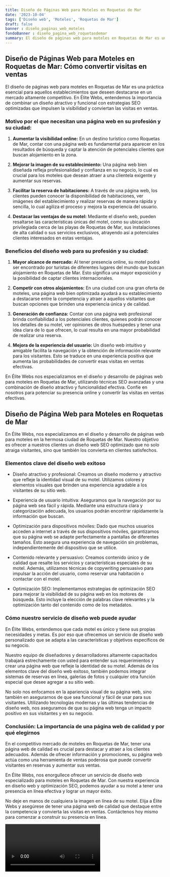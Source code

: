 ```yaml
---
title: Diseño de Páginas Web para Moteles en Roquetas de Mar
date: '2023-10-04'
tags: ['Diseño web', 'Moteles', 'Roquetas de Mar']
draft: false
banner : diseño_paginas_web_moteles
fondoBanner : diseño_pagina_web_roquetasdemar
summary: El diseño de páginas web para moteles en Roquetas de Mar es una práctica esencial para aquellos establecimientos que deseen destacarse en un mercado altamente competitivo. En Élite Webs, entendemos la importancia de combinar un diseño atractivo y funcional con estrategias SEO optimizadas que impulsen la visibilidad y conviertan las visitas en ventas.
---
```


## Diseño de Páginas Web para Moteles en Roquetas de Mar: Cómo convertir visitas en ventas

El diseño de páginas web para moteles en Roquetas de Mar es una práctica esencial para aquellos establecimientos que deseen destacarse en un mercado altamente competitivo. En Élite Webs, entendemos la importancia de combinar un diseño atractivo y funcional con estrategias SEO optimizadas que impulsen la visibilidad y conviertan las visitas en ventas.

### Motivo por el que necesitan una página web en su profesión y su ciudad:

1. **Aumentar la visibilidad online:** En un destino turístico como Roquetas de Mar, contar con una página web es fundamental para aparecer en los resultados de búsqueda y captar la atención de potenciales clientes que buscan alojamiento en la zona.

2. **Mejorar la imagen de su establecimiento:** Una página web bien diseñada refleja profesionalidad y confianza en su negocio, lo cual es crucial para los moteles que desean atraer a una clientela exigente y aumentar sus reservas.

3. **Facilitar la reserva de habitaciones:** A través de una página web, los clientes pueden conocer la disponibilidad de habitaciones, ver imágenes del establecimiento y realizar reservas de manera rápida y sencilla, lo cual agiliza el proceso y mejora la experiencia del usuario.

4. **Destacar las ventajas de su motel:** Mediante el diseño web, pueden resaltarse las características únicas del motel, como su ubicación privilegiada cerca de las playas de Roquetas de Mar, sus instalaciones de alta calidad o sus servicios exclusivos, atrayendo así a potenciales clientes interesados en estas ventajas.

### Beneficios del diseño web para su profesión y su ciudad:

1. **Mayor alcance de mercado:** Al tener presencia online, su motel podrá ser encontrado por turistas de diferentes lugares del mundo que buscan alojamiento en Roquetas de Mar. Esto significa una mayor exposición y la posibilidad de captar clientes internacionales.

2. **Competir con otros alojamientos:** En una ciudad con una gran oferta de moteles, una página web bien optimizada ayudará a su establecimiento a destacarse entre la competencia y atraer a aquellos visitantes que buscan opciones que brinden una experiencia única y de calidad.

3. **Generación de confianza:** Contar con una página web profesional brinda confiabilidad a los potenciales clientes, quienes podrán conocer los detalles de su motel, ver opiniones de otros huéspedes y tener una idea clara de lo que ofrecen, lo cual resulta en una mayor probabilidad de realizar una reserva.

4. **Mejora de la experiencia del usuario:** Un diseño web intuitivo y amigable facilita la navegación y la obtención de información relevante para los visitantes. Esto se traduce en una experiencia positiva que aumenta las probabilidades de convertir esas visitas en ventas efectivas.

En Élite Webs nos especializamos en el diseño y desarrollo de páginas web para moteles en Roquetas de Mar, utilizando técnicas SEO avanzadas y una combinación de diseño atractivo y funcionalidad efectiva. Confíe en nosotros para potenciar su presencia online y convertir las visitas en ventas efectivas.

<GifSeo />

<Cta />

## Diseño de Página Web para Moteles en Roquetas de Mar

En Élite Webs, nos especializamos en el diseño y desarrollo de páginas web para moteles en la hermosa ciudad de Roquetas de Mar. Nuestro objetivo es ofrecer a nuestros clientes un diseño web SEO optimizado que no solo atraiga visitantes, sino que también los convierta en clientes satisfechos.

### Elementos clave del diseño web exitoso

- Diseño atractivo y profesional: Creamos un diseño moderno y atractivo que refleje la identidad visual de su motel. Utilizamos colores y elementos visuales que brinden una experiencia agradable a los visitantes de su sitio web.

- Experiencia de usuario intuitiva: Aseguramos que la navegación por su página web sea fácil y rápida. Mediante una estructura clara y categorización adecuada, los usuarios podrán encontrar rápidamente la información que buscan.

- Optimización para dispositivos móviles: Dado que muchos usuarios acceden a internet a través de sus dispositivos móviles, garantizamos que su página web se adapte perfectamente a pantallas de diferentes tamaños. Esto asegura una experiencia de navegación sin problemas, independientemente del dispositivo que se utilice.

- Contenido relevante y persuasivo: Creamos contenido único y de calidad que resalte los servicios y características especiales de su motel. Además, utilizamos técnicas de copywriting persuasivo para impulsar la acción del usuario, como reservar una habitación o contactar con el motel.

- Optimización SEO: Implementamos estrategias de optimización SEO para mejorar la visibilidad de su página web en los motores de búsqueda. Esto incluye la elección de palabras clave relevantes y la optimización tanto del contenido como de los metadatos.

### Cómo nuestro servicio de diseño web puede ayudar

En Élite Webs, entendemos que cada motel es único y tiene sus propias necesidades y metas. Es por eso que ofrecemos un servicio de diseño web personalizado que se adapta a las características y objetivos específicos de su negocio.

Nuestro equipo de diseñadores y desarrolladores altamente capacitados trabajará estrechamente con usted para entender sus requerimientos y crear una página web que refleje la identidad de su motel. Además de los elementos clave del diseño web exitoso, también podemos integrar sistemas de reservas en línea, galerías de fotos y cualquier otra función especial que desee agregar a su sitio web.

No solo nos enfocamos en la apariencia visual de su página web, sino también en asegurarnos de que sea funcional y fácil de usar para sus visitantes. Utilizando tecnologías modernas y las últimas tendencias de diseño web, nos aseguramos de que su página web tenga un impacto positivo en sus visitantes y en su negocio.

### Conclusión: La importancia de una página web de calidad y por qué elegirnos

En el competitivo mercado de moteles en Roquetas de Mar, tener una página web de calidad es crucial para destacar y atraer a los clientes adecuados. Además de ofrecer información y promociones, su página web actúa como una herramienta de ventas poderosa que puede convertir visitantes en reservas y aumentar sus ventas.

En Élite Webs, nos enorgullece ofrecer un servicio de diseño web especializado para moteles en Roquetas de Mar. Con nuestra experiencia en diseño web y optimización SEO, podemos ayudar a su motel a tener una presencia en línea efectiva y lograr un mayor éxito.

No deje en manos de cualquiera la imagen en línea de su motel. Elija a Élite Webs y asegúrese de tener una página web de calidad que destaque entre la competencia y convierta las visitas en ventas. Contáctenos hoy mismo para comenzar a construir su presencia en línea.

<Video />

<CtaBot job='Moteles' city='Roquetas de Mar'/>

<Gmaps query='Roquetas de Mar+españa+maps' />